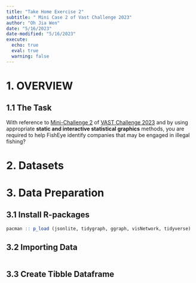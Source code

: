 ```yaml
---
title: "Take Home Exercise 2"
subtitle: " Mini Case 2 of Vast Challenge 2023"
author: "Oh Jia Wen"
date: "5/16/2023"
date-modified: "5/16/2023"
execute: 
  echo: true
  eval: true
  warning: false
---
```


# 1. OVERVIEW

## 1.1 The Task

With reference to [Mini-Challenge 2](https://vast-challenge.github.io/2023/MC2.html) of [VAST Challenge 2023](https://vast-challenge.github.io/2023/) and by using appropriate **static and interactive statistical graphics** methods, you are required to help FishEye identify companies that may be engaged in illegal fishing?

# 2. Datasets

# 3. Data Preparation

## 3.1 Install R-packages

```r
pacman :: p_load (jsonlite, tidygraph, ggraph, visNetwork, tidyverse)
```

## 3.2 Importing Data

```r

```

## 3.3 Create Tibble Dataframe

```r

```
